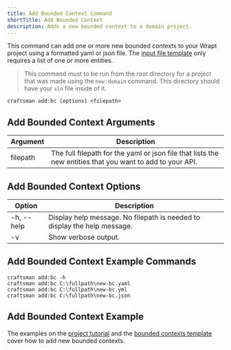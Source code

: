 ```yaml
---
title: Add Bounded Context Command
shortTitle: Add Bounded Context
description: Adds a new bounded context to a domain project.
---
```


This command can add one or more new bounded contexts to your Wrapt project using a formatted yaml or json file. The [input file template](/docs/bounded-context-template) only requires a list of one or more entities.

> This command must to be run from the *root* directory for a project that was made using the `new:domain` command. This directory should have your `sln` file inside of it.

```shell
craftsman add:bc [options] <filepath>
```

## Add Bounded Context Arguments
| Argument        | Description                                                  |
| --------------- | ------------------------------------------------------------ |
| filepath        | The full filepath for the yaml or json file that lists the new entities that you want to add to your API.

## Add Bounded Context Options
| Option          | Description                                                  |
| --------------- | ------------------------------------------------------------ |
| -h, --help      | Display help message. No filepath is needed to display the help message.
| -v              | Show verbose output.


## Add Bounded Context Example Commands
```shell
craftsman add:bc -h
craftsman add:bc C:\fullpath\new-bc.yaml
craftsman add:bc C:\fullpath\new-bc.yml
craftsman add:bc C:\fullpath\new-bc.json
```

## Add Bounded Context Example
The examples on the [project tutorial](/docs/tutorial#adding-a-new-bounded-context) and the [bounded contexts template](/docs/bounded-contexts-template) cover how to add new bounded contexts.